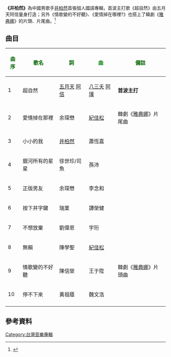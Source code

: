 {{Infobox album
| name       = 井柏然
| type       = [[專輯|專輯]]
| artist     = [[井柏然|井柏然]]
| cover      = 同名專輯.jpg
| released   = 2011年6月13日
| recorded   = 2011年
| length     = 
| genre      = [[華語流行音樂|華語流行音樂]]
| label      = [[種子音樂|種子音樂]]
| producer   = 
| reviews    = 
<!-- 未知參數 | number     = 10 -->
| prev_title = [[暖暖手|暖暖手]]
| prev_year  = 2010 <!-- 3月27日 -->
| next_title = 
| next_year  = 
}}
'''《井柏然》'''為中國男歌手[[井柏然|井柏然]]首張個人國語專輯，首波主打歌《超自然》由五月天阿信量身打造；另外《情歌變的不好聽》、《愛情掉在哪裡?》也搭上了韓劇《[[雅典娜：戰爭女神|雅典娜]]》的片頭、片尾曲。<ref>{{Cite web |url=http://www.seedmusic.com.tw/hotnews/Detail.aspx?id=5227 |title=井柏然首張同名專輯兩首歌曲搭強檔韓劇【雅典娜】 |accessdate=2011-06-10 |archive-date=2016-03-04 |archive-url=https://web.archive.org/web/20160304232456/http://www.seedmusic.com.tw/hotnews/Detail.aspx?id=5227 |dead-url=no }}</ref>

==曲目==
{| class="wikitable"
|-
! <font color=darkgreen>曲序</font> !! <font color=darkgreen>歌名</font> !! <font color=darkgreen>詞</font> !! <font color=green>曲</font> !! <font color=darkgreen>備註</font>
|-
|1||超自然||[[五月天|五月天]] [[陳信宏|阿信]]||[[八三夭|八三夭]] [[阿璞|阿璞]]||'''首波主打'''
|-
|2||愛情掉在那裡||余琛懋||[[紀佳松|紀佳松]]||韓劇《[[雅典娜：戰爭女神|雅典娜]]》片尾曲
|-
|3||小小的我||[[井柏然|井柏然]]||蕭恆嘉||
|-
|4||銀河所有的星星||徐世珍/司魚||孫沛||
|-
|5||正版男友||余琛懋||李念和||
|-
|6||按下井字鍵||瑞業||譚榮健||
|-
|7||不想放棄||劉偉恩||宇珩||
|-
|8||無賴||陳學聖||[[紀佳松|紀佳松]]||
|-
|9||情歌變的不好聽||陳信榮||王于陞||韓劇《[[雅典娜：戰爭女神|雅典娜]]》片頭曲
|-
|10||停不下來||黃祖蔭||魏文浩||
|-
|}

== 參考資料 ==
<references/>


[[Category:台灣音樂專輯|Category:台灣音樂專輯]]